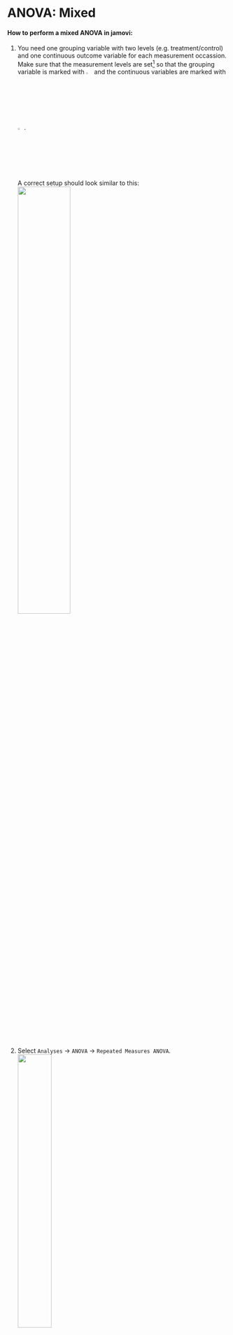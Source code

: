 # ANOVA: Mixed {#mixed-anova}  

#### How to perform a mixed ANOVA in jamovi: {-}  

1. You need one grouping variable with two levels (e.g. treatment/control) and one continuous outcome variable for each measurement occassion. Make sure that the measurement levels are set^[This is demonstrated in section \@ref(level-of-measurement).] so that the grouping variable is marked with <img src="images/icons/nominal.JPG" width="3%" alt=" the grouped data icon"/> and the continuous variables are marked with <img src="images/icons/continuous.JPG" width="3%" alt=" the continuous data icon"/>.  
A correct setup should look similar to this:  
<img src="images/data_format/data_format_anova_mixed.JPG" width="50%"/> 

2. Select `Analyses` -> `ANOVA` -> `Repeated Measures ANOVA`.  
<img src="images/select/select_anova_repeated.JPG" width="40%"/> 

3. In the box __Repeated Measures Factors__: write the name of your outcome variable (e.g. My_scale) and name the levels for each measurement occasion (e.g. Pre, Post and 12 month follow-up). The below images illustrates this.  
<img src="images/add_var/add_var_anova_repeated_naming_1.JPG" width="30%"/> `->` <img src="images/add_var/add_var_anova_repeated_naming_2.JPG" width="30%"/> 

4. Drag and drop your outcome variables to their respective cells in __Repeated Measures Cells__.  
<img src="images/add_var/add_var_anova_repeated.JPG" width="70%"/> 

5. Move your grouping variables to __Between Subject Factors__.  
<img src="images/add_var/add_var_anova_mixed.JPG" width="35%"/> 

6. The result is shown in the right panel:  
<img src="images/output/output_anova_mixed.JPG" width="70%"/> 